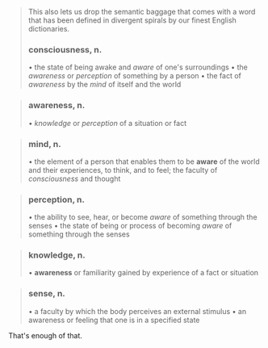 > This also lets us drop the semantic baggage that comes with a word that has been defined in divergent spirals by our finest English dictionaries.
>
> ### consciousness, n.
>
> • the state of being awake and _aware_ of one's surroundings
> • the _awareness_ or _perception_ of something by a person
> • the fact of _awareness_ by the _mind_ of itself and the world

> ### awareness, n.
>
> • _knowledge_ or _perception_ of a situation or fact

> ### mind, n.
>
> • the element of a person that enables them to be **aware** of the world and their experiences, to think, and to feel; the faculty of _consciousness_ and thought

> ### perception, n.
>
> • the ability to see, hear, or become _aware_ of something through the senses
> • the state of being or process of becoming _aware_ of something through the senses

> ### knowledge, n.
>
> • **awareness** or familiarity gained by experience of a fact or situation

> ### sense, n.
>
> • a faculty by which the body perceives an external stimulus
> • an awareness or feeling that one is in a specified state

That's enough of that.

